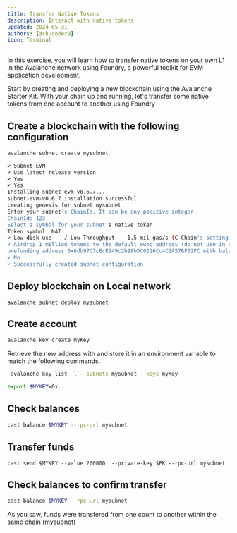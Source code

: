 ```yaml
---
title: Transfer Native Tokens
description: Interact with native tokens 
updated: 2024-05-31
authors: [ashucoder9]
icon: Terminal
---
```


In this exercise, you will learn how to transfer native tokens on your own L1 in the Avalanche network using Foundry, a powerful toolkit for EVM application development. 

Start by creating and deploying a new blockchain using the Avalanche Starter Kit. With your chain up and running, let's transfer some native tokens from one account to another using Foundry

## Create a blockchain with the following configuration

```bash
avalanche subnet create mysubnet
```

```bash
✔ Subnet-EVM
✔ Use latest release version
✔ Yes
✔ Yes
Installing subnet-evm-v0.6.7...
subnet-evm-v0.6.7 installation successful
creating genesis for subnet mysubnet
Enter your subnet's ChainId. It can be any positive integer.
ChainId: 123
Select a symbol for your subnet's native token
Token symbol: NAT
✔ Low disk use    / Low Throughput    1.5 mil gas/s (C-Chain's setting)
✔ Airdrop 1 million tokens to the default ewoq address (do not use in production)
prefunding address 0x8db97C7cEcE249c2b98bDC0226Cc4C2A57BF52FC with balance 1000000000000000000000000
✔ No
✓ Successfully created subnet configuration
```

## Deploy blockchain on Local network

```
avalanche subnet deploy mysubnet
```

## Create account
```bash
avalanche key create myKey
```

Retrieve the new address with and store it in an environment variable to match the following commands.
 
```bash
 avalanche key list -l --subnets mysubnet --keys myKey
```

```bash
export $MYKEY=0x...
```

## Check balances

```bash
cast balance $MYKEY --rpc-url mysubnet
```

## Transfer funds

```
cast send $MYKEY --value 200000  --private-key $PK --rpc-url mysubnet
```

## Check balances to confirm transfer

```bash
cast balance $MYKEY --rpc-url mysubnet
```

As you saw, funds were transfered from one count to another within the same chain (mysubnet)
